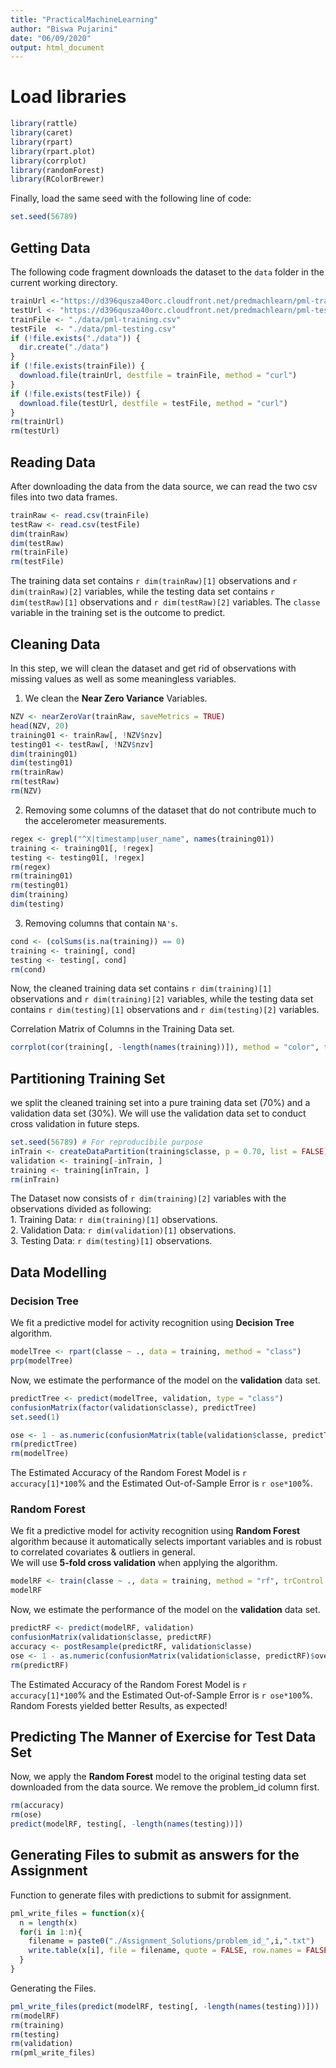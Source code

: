 ```yaml
---
title: "PracticalMachineLearning"
author: "Biswa Pujarini"
date: "06/09/2020"
output: html_document
---
```

# Load libraries

```r
library(rattle)
library(caret)
library(rpart)
library(rpart.plot)
library(corrplot)
library(randomForest)
library(RColorBrewer)
```  
Finally, load the same seed with the following line of code:  
```r
set.seed(56789)
```  

## Getting Data  

The following code fragment downloads the dataset to the `data` folder in the current working directory.  
```r
trainUrl <-"https://d396qusza40orc.cloudfront.net/predmachlearn/pml-training.csv"
testUrl <- "https://d396qusza40orc.cloudfront.net/predmachlearn/pml-testing.csv"
trainFile <- "./data/pml-training.csv"
testFile  <- "./data/pml-testing.csv"
if (!file.exists("./data")) {
  dir.create("./data")
}
if (!file.exists(trainFile)) {
  download.file(trainUrl, destfile = trainFile, method = "curl")
}
if (!file.exists(testFile)) {
  download.file(testUrl, destfile = testFile, method = "curl")
}
rm(trainUrl)
rm(testUrl)
```  

## Reading Data  
After downloading the data from the data source, we can read the two csv files into two data frames.  
```r
trainRaw <- read.csv(trainFile)
testRaw <- read.csv(testFile)
dim(trainRaw)
dim(testRaw)
rm(trainFile)
rm(testFile)
```  
The training data set contains `r dim(trainRaw)[1]` observations and `r dim(trainRaw)[2]` variables, while the testing data set contains `r dim(testRaw)[1]` observations and `r dim(testRaw)[2]` variables. The `classe` variable in the training set is the outcome to predict.  

## Cleaning Data  
In this step, we will clean the dataset and get rid of observations with missing values as well as some meaningless variables.  

1. We clean the <b>Near Zero Variance</b> Variables.  
```r
NZV <- nearZeroVar(trainRaw, saveMetrics = TRUE)
head(NZV, 20)
training01 <- trainRaw[, !NZV$nzv]
testing01 <- testRaw[, !NZV$nzv]
dim(training01)
dim(testing01)
rm(trainRaw)
rm(testRaw)
rm(NZV)
```  

2. Removing some columns of the dataset that do not contribute much to the accelerometer measurements.  
```r
regex <- grepl("^X|timestamp|user_name", names(training01))
training <- training01[, !regex]
testing <- testing01[, !regex]
rm(regex)
rm(training01)
rm(testing01)
dim(training)
dim(testing)
```  

3. Removing columns that contain `NA's`.  
```r
cond <- (colSums(is.na(training)) == 0)
training <- training[, cond]
testing <- testing[, cond]
rm(cond)
```  

Now, the cleaned training data set contains `r dim(training)[1]` observations and `r dim(training)[2]` variables, while the testing data set contains `r dim(testing)[1]` observations and `r dim(testing)[2]` variables.  

Correlation Matrix of Columns in the Training Data set.  
```r
corrplot(cor(training[, -length(names(training))]), method = "color", tl.cex = 0.5)
```  

## Partitioning Training Set  
we split the cleaned training set into a pure training data set (70%) and a validation data set (30%). We will use the validation data set to conduct cross validation in future steps.  
```r
set.seed(56789) # For reproducibile purpose
inTrain <- createDataPartition(training$classe, p = 0.70, list = FALSE)
validation <- training[-inTrain, ]
training <- training[inTrain, ]
rm(inTrain)
```  
The Dataset now consists of `r dim(training)[2]` variables with the observations divided as following:  
1. Training Data: `r dim(training)[1]` observations.  
2. Validation Data: `r dim(validation)[1]` observations.  
3. Testing Data: `r dim(testing)[1]` observations.  

## Data Modelling  

### Decision Tree  
We fit a predictive model for activity recognition using <b>Decision Tree</b> algorithm.  
```r
modelTree <- rpart(classe ~ ., data = training, method = "class")
prp(modelTree)
```  

Now, we estimate the performance of the model on the <b>validation</b> data set.  
```r
predictTree <- predict(modelTree, validation, type = "class")
confusionMatrix(factor(validation$classe), predictTree)
set.seed(1)

ose <- 1 - as.numeric(confusionMatrix(table(validation$classe, predictTree))$overall[1])
rm(predictTree)
rm(modelTree)
```  

The Estimated Accuracy of the Random Forest Model is `r accuracy[1]*100`% and the Estimated Out-of-Sample Error is `r ose*100`%.  

### Random Forest
We fit a predictive model for activity recognition using <b>Random Forest</b> algorithm because it automatically selects important variables and is robust to correlated covariates & outliers in general.  
We will use <b>5-fold cross validation</b> when applying the algorithm.  
```r
modelRF <- train(classe ~ ., data = training, method = "rf", trControl = trainControl(method = "cv", 5), ntree = 250)
modelRF
```  

Now, we estimate the performance of the model on the <b>validation</b> data set.  
```r
predictRF <- predict(modelRF, validation)
confusionMatrix(validation$classe, predictRF)
accuracy <- postResample(predictRF, validation$classe)
ose <- 1 - as.numeric(confusionMatrix(validation$classe, predictRF)$overall[1])
rm(predictRF)
```  

The Estimated Accuracy of the Random Forest Model is `r accuracy[1]*100`% and the Estimated Out-of-Sample Error is `r ose*100`%.  
Random Forests yielded better Results, as expected!  

## Predicting The Manner of Exercise for Test Data Set  
Now, we apply the <b>Random Forest</b> model to the original testing data set downloaded from the data source. We remove the problem_id column first.  
```r
rm(accuracy)
rm(ose)
predict(modelRF, testing[, -length(names(testing))])
```  

## Generating Files to submit as answers for the Assignment  
Function to generate files with predictions to submit for assignment.  
```r
pml_write_files = function(x){
  n = length(x)
  for(i in 1:n){
    filename = paste0("./Assignment_Solutions/problem_id_",i,".txt")
    write.table(x[i], file = filename, quote = FALSE, row.names = FALSE, col.names = FALSE)
  }
}
```  
Generating the Files.  
```r
pml_write_files(predict(modelRF, testing[, -length(names(testing))]))
rm(modelRF)
rm(training)
rm(testing)
rm(validation)
rm(pml_write_files)
```